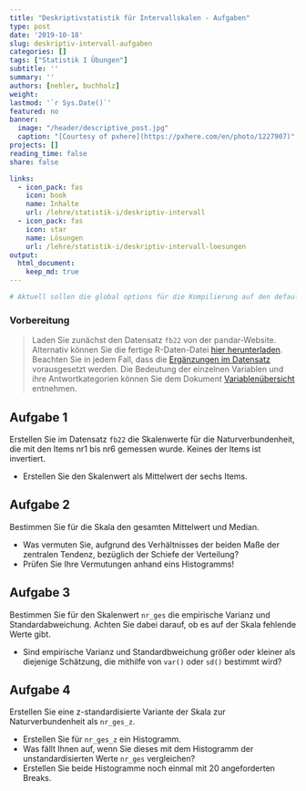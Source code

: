```yaml
---
title: "Deskriptivstatistik für Intervallskalen - Aufgaben" 
type: post
date: '2019-10-18' 
slug: deskriptiv-intervall-aufgaben
categories: [] 
tags: ["Statistik I Übungen"] 
subtitle: ''
summary: '' 
authors: [nehler, buchholz]
weight:
lastmod: '`r Sys.Date()`'
featured: no
banner:
  image: "/header/descriptive_post.jpg"
  caption: "[Courtesy of pxhere](https://pxhere.com/en/photo/1227907)"
projects: []
reading_time: false
share: false

links:
  - icon_pack: fas
    icon: book
    name: Inhalte
    url: /lehre/statistik-i/deskriptiv-intervall
  - icon_pack: fas
    icon: star
    name: Lösungen
    url: /lehre/statistik-i/deskriptiv-intervall-loesungen
output:
  html_document:
    keep_md: true
---
```



```r
# Aktuell sollen die global options für die Kompilierung auf den default Einstellungen gelassen werden
```


### Vorbereitung

> Laden Sie zunächst den Datensatz `fb22` von der pandar-Website. Alternativ können Sie die fertige R-Daten-Datei [<i class="fas fa-download"></i> hier herunterladen](/daten/fb22.rda). Beachten Sie in jedem Fall, dass die [Ergänzungen im Datensatz](/lehre/statistik-i/deskriptiv-intervall/#prep) vorausgesetzt werden. Die Bedeutung der einzelnen Variablen und ihre Antwortkategorien können Sie dem Dokument [Variablenübersicht](/lehre/statistik-i/variablen.pdf) entnehmen.


## Aufgabe 1

Erstellen Sie im Datensatz `fb22` die Skalenwerte für die Naturverbundenheit, die mit den Items nr1 bis nr6 gemessen wurde. Keines der Items ist invertiert.


* Erstellen Sie den Skalenwert als Mittelwert der sechs Items.

## Aufgabe 2

Bestimmen Sie für die Skala den gesamten Mittelwert und Median.

* Was vermuten Sie, aufgrund des Verhältnisses der beiden Maße der zentralen
Tendenz, bezüglich der Schiefe der Verteilung?
* Prüfen Sie Ihre Vermutungen anhand eins Histogramms!

## Aufgabe 3

Bestimmen Sie für den Skalenwert `nr_ges` die empirische Varianz und Standardabweichung. Achten Sie dabei darauf, ob es auf der Skala fehlende Werte gibt.

* Sind empirische Varianz und Standardbweichung größer oder kleiner als diejenige Schätzung, die mithilfe von `var()` oder `sd()` bestimmt wird?  


## Aufgabe 4

Erstellen Sie eine z-standardisierte Variante der Skala zur Naturverbundenheit als `nr_ges_z`.

* Erstellen Sie für `nr_ges_z` ein Histogramm.
* Was fällt Ihnen auf, wenn Sie dieses mit dem Histogramm der unstandardisierten Werte `nr_ges` vergleichen?
* Erstellen Sie beide Histogramme noch einmal mit 20 angeforderten Breaks.

